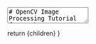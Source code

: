 
<TextArea>
# OpenCV Image Processing Tutorial for Python 3.13
<br/ >

## Table of Contents
**This article has a lot of content ahead. Below is a table of contents for your convenience:**
- [Introduction to OpenCV and Image Basics](#intro)
- [Image Math: Averages, Blur, and Unsharp](#image-math)
- [Resizing Images](#resizing)
- [Color Channel Alterations](#channel-alts)
- [Thresholding](#thresholding)
- [Image Denoising](#denoise)
- [Putting It All Together](#all-together)
- [Links and Further Reading](#links)
- [Summary](#summary)


## Introduction to OpenCV and Image Basics <a id="intro"></a>

OpenCV (Open Source Computer Vision Library) is a powerful tool for working with images and videos. Think of it as a toolkit that helps
computers "see" and understand images the same way humans do. When we look at a photo, we automatically recognize faces, objects, and colors.
OpenCV gives us the tools to teach computers to do the same thing pretty easily.

The image we will work with for this tutorial is provided [here](/images/pfw_logo+test.png).

### What is a Digital Image?

A digital image is essentially a grid of tiny colored dots called 'pixels'. Each pixel has a specific color value. For example, a black and
white image might have pixels with values from 0 (completely black) to 255 (completely white), or a pure binary representation of 0 (for completely black) or 1 (for completely white). 
Color images typically use three channels - Red, Green,and Blue (RGB) - with each channel having values from 0 to 255. The way that these intensities combine in the human 
eye's perception is what produces the illusion of a distinct color (and why smaller pixels tend to improve quality up to a point).

![LCD Image Closeup Wikimedia Commons](/images/LCD_TFT_Screen_Closeup.jpg "LCD Screen")
<br />

#### Why represent images like this?
There are alternative ways to represent images such as representing their components using signals, or representing the information they convey & rasterizing an image from that 
(i.e. vector images). These representations have benefits, such as being better for compression, easier to transmit, lossless in quality/scale, or fitting well with other 
similar data! 

However, we choose to use pixels because they are tractable and intuitive. If you represent an image's components as a signal, you heighten the required math and understanding 
needed to work with the image alongside making altering individual image pieces more difficult. If you represent an image in an alternative format and convert it into pixels 
whenever you wish to display it, you incur a performance cost. 

Pixels are discrete and defined units of information. You know the range of their values, and often know all the dimensions (width, height, channels), and thus you know the image size and possible 
combinations. You can speak of individual pixels or individual pixel components entirely separately from their neighboring channels or pixels. Pixels also have a somewhat 
implicit representation as an array or matrix, which makes performing math on them straightforward with computers (and matrix operations). This is a representation with 
tradeoffs - images using pixels are lossy, they don't rotate well without interpolation, and they don't always implicitly lend themselves to advanced compression insights - 
but in the real world these are often insignificant relative to the benefits. 

<br />
#### Why use OpenCV? A story, and an explanation:
We use OpenCV when we want to make decisions based on image data. 

Let's imagine a scenario where we own many orange trees because they're pretty, and our friend
makes a bet with us - they bet they have more oranges on their trees. Both you and your friend have many many orange trees, and neither of you have the time to count 
oranges, but you must win this bet! If only there was a way you could count every orange on every tree reliably - a way that could work on both of your beautiful yards.

You sit in a stupor, mind spinning for a solution, until you recall something from an ACM meeting! You can make decisions based on the data stored within images. 
Luckily for you, you have a high resolution camera and both you and your neighbor have photogenic yards. You recall something you can do, known as color detection. 
By detecting orange spots within an image, you can detect oranges in the trees! This works brilliantly - until it doesn't. You quickly realize that detecting a single
color within the images counts *some* oranges, but it *only* counts *some* oranges. Oranges in the shadow or sun have a different color! 

Luckily you paid attention, and you remember that it's possible to detect colors within a certain *distance* of another color! So you modify your program to detect 
every shade of orange near your chosen shade, and you manage to detect all of the oranges!! However your neighbor is quick to point out that you have orange stones
while they have blueish stones. You check your output, and surely enough it's counting parts of your house! 

You ask a peer for help, and they suggest you check the shape and area of the shapes you detect - and finally you have a solution! You win the bet! 

[Color detection example.](https://interactables.pfw-acm.org/color-detection)

<InteractiveTutorial images={[
    { 
      src: '/images/orange_trees_KristofferTrolle.jpg', 
      comment: 'A picture of your orange trees.' 
    },
    { 
      src: '/images/oranges_low_thresh.png', 
      comment: 'An image representing detected pixels (white) and ignored pixels (black). Known as Thresholding.' 
    },
    { 
      src: '/images/oranges_low_detection.png', 
      comment: 'An image of your first attempt at orange detection' 
    },
    { 
      src: '/images/oranges_decent_detection.png', 
      comment: 'A picture of a later attempt at orange detection.' 
    },
    { 
      src: '/images/oranges_over_detection.png', 
      comment: 'An image of you overdetecting just a bit...' 
    },
    { 
      src: '/images/oranges_over_thresh.png', 
      comment: 'A Threshold image with overdetection' 
    }]} />

    <br />

Of course, these skills generalize beyond detecting oranges in hobby projects (though that's a great place to start!). 
Image processing can be used on the production line, in the sciences and medicines for detection or correction, in the arts for cool processing effects and edits,
in machine learning for recognition or prediction (faces, weather, etc) - really anywhere we can see or make images we can use image processing. OpenCV provides a toolkit 
to do this! So let's get into it. 

<WarningCard>
    Ensure to install OpenCV before attempting to run the code! 
</WarningCard>
<br />

Let's start with a simple example that loads and displays an image:

<PythonScriptRenderer
    code={`import cv2

# Load the image
image = cv2.imread('your_image.jpg')  # Replace with your image file path

# Check if the image was loaded successfully
if image is None:
    print("Failed to load image.")
else:
    # Display the image
    cv2.imshow('Image', image)
    cv2.waitKey(0)
    cv2.destroyAllWindows()`}
    tooltips={opencvGUIBasicsTooltips}
    theme="dark"
    showLineNumbers={true}
    copyButton={true}
    className="mb-6"
/>
Let's walk through the program briefly.

The image `your_image.jpg` (or whatever path you provide) will be returned in array form by `cv2.imread`. We store this in a variable. 

We check that this variable isn't undefined (meaning we successfully got an image).

And we produce a popup with the title `Image`, displaying the image stored in the variable `image`. 

<br/ >
If we're willing to use Tkinter, we can add some basic UI functionality! 

<PythonScriptRenderer
    code={`import cv2
from tkinter import Tk, filedialog

# Hide the root Tk window
Tk().withdraw()

# Open file dialog
file_path = filedialog.askopenfilename()

# Load and display image
image = cv2.imread(file_path)
if image is not None:
    cv2.imshow('Selected Image', image)
    cv2.waitKey(0)
    cv2.destroyAllWindows()
else:
    print("Failed to load image.")`}
    tooltips={opencvGUIBasicsTooltips}
    theme="dark"
    showLineNumbers={true}
    copyButton={true}
    className="mb-6"
/>

Or for a more advanced example, we can start to work with some of the image properties OpenCV provides:

<PythonScriptRenderer
    code={`import cv2
from tkinter import filedialog

def select_and_display_image():
    # Create a simple file dialog to select an image
    root = tk.Tk()
    root.withdraw()  # Hide the main window
    
    # Ask user to select an image file
    file_path = filedialog.askopenfilename(
        title="Select an Image",
        filetypes=[("Image files", "*.jpg *.jpeg *.png *.bmp *.tiff")]
    )
    
    if file_path:
        # Load the image
        image = cv2.imread(file_path)
        
        # Display basic information about the image
        height, width = image.shape[:2]
        print(f"Image size: {width} x {height} pixels")
        print(f"Image shape: {image.shape}")
        
        # Display the image
        cv2.imshow('Original Image', image)
        cv2.waitKey(0)  # Wait for any key press
        cv2.destroyAllWindows()
    
    root.destroy()

# Run the function
select_and_display_image()`}
    tooltips={opencvGUIBasicsTooltips}
    theme="dark"
    showLineNumbers={true}
    copyButton={true}
    className="mb-6"
/>

Output:
<Terminal>
Image size: 206 x 245 pixels
Image shape: (245, 206, 3)
</Terminal>
<br />

Image output:
![image](/images/pfw_opencv.png "Image output of the Purdue Fort Wayne Logo")

This script demonstrates the basic workflow: select a file, load it with OpenCV, and display it. The `cv2.imread()` function loads the image
into memory as a numpy array, which is essentially a big grid of numbers representing pixel values.

<NoteCard title="Numpy Arrays">
Numpy Arrays are essentially the same as C-style arrays, but with specific higher level operations provided. In the case of an image, the dimensionality 
will generally be a H x W x D or - [H][W][D] array - where *H* represents the image height, *W* represents the image width, and *D* represents the channel count 
or depth. So an RGBA (rgb with 'alpha' or transparency, like PNG) image with a height of 200 pixels and a width of 40 pixels would be represented by an array like `image[200][40][4]`.
</NoteCard>
<br />

We store this array (Python list) into a variable, and check its first two dimensions - which provides us the Height and Width. We do this using a list comprehension,
 the `image.shape[:2]` operation. `image.shape` (or the `.shape` property of any numpy image object) will return a tuple/list of the form `(height, width, channels)`. 
 The `[:2]` operation reads the first two array values starting from the left. 

## Image Math: Averages, Blur, and Unsharp <a id="image-math"></a>

### Understanding Image Averaging

Image averaging is like taking the average score of a test - you add up all the values and divide by how many there are. In images, we often
average pixel values with their neighbors to create different effects.

When we average neighboring pixels, we get a smoother, less detailed image. This is the foundation of many image processing techniques.

### Blur: Smoothing Out the Details

Blurring is like looking at something through frosted glass - the basic shapes are there, but the fine details are softened. Mathematically,
we replace each pixel with the average of itself and its neighbors.

<PythonScriptRenderer
    code={`import cv2
from tkinter import filedialog

def blur_image_example():
    # Select image file
    root = tk.Tk()
    root.withdraw()
    
    file_path = filedialog.askopenfilename(
        title="Select an Image to Blur",
        filetypes=[("Image files", "*.jpg *.jpeg *.png *.bmp *.tiff")]
    )
    
    if file_path:
        # Load the image
        original = cv2.imread(file_path)
        
        # Apply different types of blur
        # Simple average blur - replaces each pixel with average of surrounding pixels
        simple_blur = cv2.blur(original, (15, 15))  # 15x15 kernel size
        
        # Gaussian blur - gives more weight to closer pixels (more natural looking)
        gaussian_blur = cv2.GaussianBlur(original, (15, 15), 0)
        
        # Display results
        cv2.imshow('Original', original)
        cv2.imshow('Simple Blur', simple_blur)
        cv2.imshow('Gaussian Blur', gaussian_blur)
        
        print("Press any key to close windows")
        cv2.waitKey(0)
        cv2.destroyAllWindows()
    
    root.destroy()

blur_image_example()`}
    tooltips={opencvGUIBasicsTooltips}
    theme="dark"
    showLineNumbers={true}
    copyButton={true}
    className="mb-6"
/>
![image](/images/pfw_simpleblur.png "Simple blur on the Purdue Fort Wayne logo")<br/ >
![image](/images/pfw_gaussianblur.png "Gaussian blur on the Purdue Fort Wayne logo")

### Unsharp Masking: Making Images Crisper

Unsharp masking sounds backwards - we use blurring to make images sharper! Here's how it works: we subtract a blurred version from the
original image to find the edges and details, then add those back to the original image to make it appear sharper.

<PythonScriptRenderer
    code={`import cv2
from tkinter import filedialog

def unsharp_mask_example():
    root = tk.Tk()
    root.withdraw()
    
    file_path = filedialog.askopenfilename(
        title="Select an Image to Sharpen",
        filetypes=[("Image files", "*.jpg *.jpeg *.png *.bmp *.tiff")]
    )
    
    if file_path:
        original = cv2.imread(file_path)
        
        # Step 1: Create a blurred version
        blurred = cv2.GaussianBlur(original, (9, 9), 10.0)
        
        # Step 2: Find the difference (this highlights edges and details)
        unsharp_mask = cv2.addWeighted(original, 1.5, blurred, -0.5, 0)
        
        # Display results
        cv2.imshow('Original', original)
        cv2.imshow('Blurred Version', blurred)
        cv2.imshow('Unsharp Masked (Sharpened)', unsharp_mask)
        
        print("Notice how the sharpened image has more defined edges!")
        cv2.waitKey(0)
        cv2.destroyAllWindows()
    
    root.destroy()

unsharp_mask_example()`}
    tooltips={opencvGUIBasicsTooltips}
    theme="dark"
    showLineNumbers={true}
    copyButton={true}
    className="mb-6"
/>
![image](/images/pfw_sharpenblur.png "Blurred version of the Purdue Fort Wayne logo")<br/ >
![image](/images/pfw_sharpened.png "Sharpened version of the Purdue Fort Wayne logo")

## Resizing Images <a id="resizing"></a>

Resizing images is like stretching or shrinking a rubber sheet. When we make an image larger, we need to create new pixels (interpolation).
When we make it smaller, we need to decide which pixels to keep or combine.

### Important Considerations

1. **Aspect Ratio**: The width-to-height ratio of your image. If you don't maintain this ratio, your image will look stretched or squished.

2. **Quality Loss**: Making an image larger than its original size will always result in some quality loss because we're creating information
that wasn't originally there.

3. **Interpolation Methods**: Different mathematical methods for creating new pixel values when resizing.

<PythonScriptRenderer
    code={`import cv2
from tkinter import filedialog

def resize_image_example():
    root = tk.Tk()
    root.withdraw()
    
    file_path = filedialog.askopenfilename(
        title="Select an Image to Resize",
        filetypes=[("Image files", "*.jpg *.jpeg *.png *.bmp *.tiff")]
    )
    
    if file_path:
        original = cv2.imread(file_path)
        height, width = original.shape[:2]
        
        print(f"Original size: {width} x {height}")
        
        # Method 1: Resize by specific dimensions (might change aspect ratio)
        resized_fixed = cv2.resize(original, (400, 300))
        
        # Method 2: Resize by percentage (maintains aspect ratio)
        scale_percent = 50  # 50% of original size
        new_width = int(width * scale_percent / 100)
        new_height = int(height * scale_percent / 100)
        resized_percent = cv2.resize(original, (new_width, new_height))
        
        # Method 3: Resize maintaining aspect ratio to fit within bounds
        max_width, max_height = 600, 400
        scale = min(max_width/width, max_height/height)
        new_width = int(width * scale)
        new_height = int(height * scale)
        resized_fitted = cv2.resize(original, (new_width, new_height))
        
        # Display results
        cv2.imshow('Original', original)
        cv2.imshow('Fixed Size (400x300)', resized_fixed)
        cv2.imshow('50% Scale', resized_percent)
        cv2.imshow('Fitted to 600x400', resized_fitted)
        
        print("Compare the different resizing methods!")
        cv2.waitKey(0)
        cv2.destroyAllWindows()
    
    root.destroy()

resize_image_example()`}
    tooltips={opencvGUIBasicsTooltips}
    theme="dark"
    showLineNumbers={true}
    copyButton={true}
    className="mb-6"
/>

**For reference, the original image size is** `206 x 245`<br/ ><br/ >
![image](/images/pfw_fixedsize.png "Purdue Fort Wayne logo resized at a size fixed to 400x300, changing its aspect ratio")<br/ >
![image](/images/pfw_halfsmaller.png "Purdue Fort Wayne logo resized to 50% of its original size")<br/ >
![image](/images/pfw_larger.png "Purdue Fort Wayne logo resized to 600x400, maintaining its aspect ratio")

## Color Channel Alterations <a id="channel-alts"></a>

Color images are made up of three separate channels: Red, Green, and Blue. Each channel is like a separate black and white image that
represents how much of that color is present at each pixel. When combined, these three channels create the full-color image we see.

### Understanding Color Channels

Think of it like having three colored flashlights (red, green, blue) shining on a white wall. Where all three overlap, you get white light.
Where only red and green overlap, you get yellow. This is how digital color works!

<PythonScriptRenderer
    code={`import cv2
from tkinter import filedialog

def color_channel_example():
    root = tk.Tk()
    root.withdraw()
    
    file_path = filedialog.askopenfilename(
        title="Select a Color Image",
        filetypes=[("Image files", "*.jpg *.jpeg *.png *.bmp *.tiff")]
    )
    
    if file_path:
        # Load image (OpenCV loads as BGR, not RGB!)
        original = cv2.imread(file_path)
        
        # Split into individual color channels
        blue_channel, green_channel, red_channel = cv2.split(original)
        
        # Create colored versions of each channel for better visualization
        # Make empty arrays for the other channels (filled with zeros)
        zeros = np.zeros(blue_channel.shape[:2], dtype="uint8")
        
        # Create colored channel images
        blue_colored = cv2.merge([blue_channel, zeros, zeros])
        green_colored = cv2.merge([zeros, green_channel, zeros])
        red_colored = cv2.merge([zeros, zeros, red_channel])
        
        # Convert to grayscale (different methods)
        gray_average = cv2.cvtColor(original, cv2.COLOR_BGR2GRAY)
        gray_weighted = cv2.cvtColor(original, cv2.COLOR_BGR2GRAY)
        
        # Display results
        cv2.imshow('Original', original)
        cv2.imshow('Blue Channel', blue_colored)
        cv2.imshow('Green Channel', green_colored)
        cv2.imshow('Red Channel', red_colored)
        cv2.imshow('Grayscale', gray_average)
        
        print("Notice how different objects appear brighter in different color channels!")
        cv2.waitKey(0)
        cv2.destroyAllWindows()
    
    root.destroy()

color_channel_example()`}
    tooltips={opencvGUIBasicsTooltips}
    theme="dark"
    showLineNumbers={true}
    copyButton={true}
    className="mb-6"
/>
![image](/images/pfw_red.png "Purdue Fort Wayne logo on the red channel")<br/ >
![image](/images/pfw_green.png "Purdue Fort Wayne logo on the green channel")<br/ >
![image](/images/pfw_blue.png "Purdue Fort Wayne logo on the blue channel")<br/ >
![image](/images/pfw_grayscale.png "Purdue Fort Wayne logo as grayscale")

### Converting Between Color Spaces

Sometimes it's useful to work in different color spaces. HSV (Hue, Saturation, Value) is often easier for detecting specific colors because it
separates color information from brightness.

<PythonScriptRenderer
    code={`import cv2
from tkinter import filedialog

def color_space_conversion():
    root = tk.Tk()
    root.withdraw()
    
    file_path = filedialog.askopenfilename(
        title="Select an Image for Color Space Conversion",
        filetypes=[("Image files", "*.jpg *.jpeg *.png *.bmp *.tiff")]
    )
    
    if file_path:
        original = cv2.imread(file_path)
        
        # Convert to different color spaces
        hsv_image = cv2.cvtColor(original, cv2.COLOR_BGR2HSV)
        lab_image = cv2.cvtColor(original, cv2.COLOR_BGR2LAB)
        
        # Split HSV channels
        hue, saturation, value = cv2.split(hsv_image)
        
        # Display results
        cv2.imshow('Original (BGR)', original)
        cv2.imshow('HSV Version', hsv_image)
        cv2.imshow('Hue Channel', hue)
        cv2.imshow('Saturation Channel', saturation)
        cv2.imshow('Value/Brightness Channel', value)
        
        print("HSV separates color (hue) from brightness (value)!")
        cv2.waitKey(0)
        cv2.destroyAllWindows()
    
    root.destroy()

color_space_conversion()`}
    tooltips={opencvGUIBasicsTooltips}
    theme="dark"
    showLineNumbers={true}
    copyButton={true}
    className="mb-6"
/>
![image](/images/pfw_hsv.png "Purdue Fort Wayne logo in the HSV format")<br/ >
![image](/images/pfw_hue.png "Purdue Fort Wayne logo in the hue format")<br/ >
![image](/images/pfw_saturation.png "Purdue Fort Wayne logo in the saturation format")<br/ >
![image](/images/pfw_value_or_brightness.png "Purdue Fort Wayne logo in the value/brightness format")

## Thresholding <a id="thresholding"></a>

Thresholding is like sorting things into two groups: "light enough" and "too dark" (or vice versa). It's a simple way to grayscale images
into binary (black and white) images.

Imagine you're looking at a page of text. Your eyes automatically separate the dark text from the light background. Thresholding does the same
thing - it picks a brightness level and says "anything brighter than this becomes white, anything darker becomes black."

### Basic Thresholding

<PythonScriptRenderer
    code={`import cv2
from tkinter import filedialog

def basic_thresholding():
    root = tk.Tk()
    root.withdraw()
    
    file_path = filedialog.askopenfilename(
        title="Select an Image for Thresholding",
        filetypes=[("Image files", "*.jpg *.jpeg *.png *.bmp *.tiff")]
    )
    
    if file_path:
        original = cv2.imread(file_path)
        
        # Convert to grayscale first (thresholding works on grayscale)
        gray = cv2.cvtColor(original, cv2.COLOR_BGR2GRAY)
        
        # Apply different threshold values
        # Anything below threshold becomes 0 (black), above becomes 255 (white)
        _, thresh1 = cv2.threshold(gray, 127, 255, cv2.THRESH_BINARY)
        _, thresh2 = cv2.threshold(gray, 100, 255, cv2.THRESH_BINARY)
        _, thresh3 = cv2.threshold(gray, 180, 255, cv2.THRESH_BINARY)
        
        # Inverse thresholding (flip black and white)
        _, thresh_inv = cv2.threshold(gray, 127, 255, cv2.THRESH_BINARY_INV)
        
        # Display results
        cv2.imshow('Original', original)
        cv2.imshow('Grayscale', gray)
        cv2.imshow('Threshold = 127', thresh1)
        cv2.imshow('Threshold = 100 (more white)', thresh2)
        cv2.imshow('Threshold = 180 (more black)', thresh3)
        cv2.imshow('Inverse Threshold', thresh_inv)
        
        print("Try different threshold values to see how they affect the result!")
        cv2.waitKey(0)
        cv2.destroyAllWindows()
    
    root.destroy()

basic_thresholding()`}
    tooltips={opencvGUIBasicsTooltips}
    theme="dark"
    showLineNumbers={true}
    copyButton={true}
    className="mb-6"
/>
![image](/images/pfw_grayscale_threshold.png "Purdue Fort Wayne logo with a grayscale threshold")<br />
![image](/images/pfw_127_threshold.png "Purdue Fort Wayne logo with a threshold value of 127")<br />
![image](/images/pfw_100_threshold.png "Purdue Fort Wayne logo with a threshold value of 100")<br />
![image](/images/pfw_180_threshold.png "Purdue Fort Wayne logo with a threshold value of 180")<br />
![image](/images/pfw_inverse_threshold.png "Purdue Fort Wayne logo with an inverse threshold")

### Adaptive Thresholding

Sometimes a single threshold value doesn't work well for the entire image. For example, if part of your image is in shadow and part is in
bright light, you need different thresholds for different areas. Adaptive thresholding automatically adjusts the threshold based on the local
neighborhood of each pixel.

<PythonScriptRenderer
    code={`import cv2
from tkinter import filedialog

def adaptive_thresholding():
    root = tk.Tk()
    root.withdraw()
    
    file_path = filedialog.askopenfilename(
        title="Select an Image for Adaptive Thresholding",
        filetypes=[("Image files", "*.jpg *.jpeg *.png *.bmp *.tiff")]
    )
    
    if file_path:
        original = cv2.imread(file_path)
        gray = cv2.cvtColor(original, cv2.COLOR_BGR2GRAY)
        
        # Global thresholding (same threshold for entire image)
        _, global_thresh = cv2.threshold(gray, 127, 255, cv2.THRESH_BINARY)
        
        # Adaptive thresholding - threshold changes based on local area
        adaptive_mean = cv2.adaptiveThreshold(gray, 255, cv2.ADAPTIVE_THRESH_MEAN_C,
                                            cv2.THRESH_BINARY, 11, 2)
        
        adaptive_gaussian = cv2.adaptiveThreshold(gray, 255, cv2.ADAPTIVE_THRESH_GAUSSIAN_C,
                                                cv2.THRESH_BINARY, 11, 2)
        
        # Display results
        cv2.imshow('Original', original)
        cv2.imshow('Global Threshold', global_thresh)
        cv2.imshow('Adaptive Mean', adaptive_mean)
        cv2.imshow('Adaptive Gaussian', adaptive_gaussian)
        
        print("Adaptive thresholding works better with uneven lighting!")
        cv2.waitKey(0)
        cv2.destroyAllWindows()
    
    root.destroy()

adaptive_thresholding()`}
    tooltips={opencvGUIBasicsTooltips}
    theme="dark"
    showLineNumbers={true}
    copyButton={true}
    className="mb-6"
/>
![image](/images/pfw_global_threshold.png "Purdue Fort Wayne logo with a global threshold")<br/ >
![image](/images/pfw_adaptive_mean.png "Purdue Fort Wayne logo with an adaptive mean threshold")<br/ >
![image](/images/pfw_adaptive_mean.png "Purdue Fort Wayne logo with a adaptive gaussian threshold")

## Image Denoising <a id="denoise"></a>

Image noise is like static on an old TV - random variations in pixel values that don't represent the actual image content. Noise can come from
camera sensors, compression, or transmission errors. Denoising is the process of removing this unwanted noise while preserving the important
details of the image.

### Understanding Noise

Digital noise appears as random speckles or grain in your image. It's especially visible in photos taken in low light conditions or with high
ISO settings. The challenge with denoising is removing the noise without also removing important details like edges and textures.

<PythonScriptRenderer
    code={`import cv2
from tkinter import filedialog

def image_denoising():
    root = tk.Tk()
    root.withdraw()
    
    file_path = filedialog.askopenfilename(
        title="Select a Noisy Image",
        filetypes=[("Image files", "*.jpg *.jpeg *.png *.bmp *.tiff")]
    )
    
    if file_path:
        original = cv2.imread(file_path)
        
        # Apply different denoising methods
        
        # Method 1: Simple Gaussian blur (removes noise but also blurs details)
        gaussian_denoised = cv2.GaussianBlur(original, (5, 5), 0)
        
        # Method 2: Non-local means denoising (color image)
        # This method is smarter - it looks for similar patches in the image
        nlm_denoised = cv2.fastNlMeansDenoisingColored(original, None, 10, 10, 7, 21)
        
        # Method 3: Bilateral filter (preserves edges while reducing noise)
        bilateral_denoised = cv2.bilateralFilter(original, 9, 75, 75)
        
        # For grayscale images, we can also try:
        gray = cv2.cvtColor(original, cv2.COLOR_BGR2GRAY)
        gray_denoised = cv2.fastNlMeansDenoising(gray, None, 10, 7, 21)
        
        # Display results
        cv2.imshow('Original', original)
        cv2.imshow('Gaussian Blur', gaussian_denoised)
        cv2.imshow('Non-Local Means', nlm_denoised)
        cv2.imshow('Bilateral Filter', bilateral_denoised)
        cv2.imshow('Grayscale Denoised', gray_denoised)
        
        print("Compare the different denoising methods!")
        print("Non-local means preserves details better but takes longer to compute.")
        cv2.waitKey(0)
        cv2.destroyAllWindows()
    
    root.destroy()

image_denoising()`}
    tooltips={opencvGUIBasicsTooltips}
    theme="dark"
    showLineNumbers={true}
    copyButton={true}
    className="mb-6"
/>
![image](/images/don.jpg "Don the Mastodon")<br/ >
![image](/images/don_gaussian_blur.png "Don the Mastodon with gaussian blur")<br/ >
![image](/images/don_non-local_means.png "Don the Mastodon with non-local means")
![image](/images/don_bilateral_filter.png "Don the Mastodon with the bilateral filter")<br/ >
![image](/images/don_grayscale_denoised.png "Don the Mastodon denoised with grayscale")<br/ >

### Adding Noise for Testing

Sometimes it's helpful to add controlled noise to an image so you can test your denoising algorithms:

<PythonScriptRenderer
    code={`import cv2
from tkinter import filedialog

def add_noise_and_denoise():
    root = tk.Tk()
    root.withdraw()
    
    file_path = filedialog.askopenfilename(
        title="Select a Clean Image to Add Noise",
        filetypes=[("Image files", "*.jpg *.jpeg *.png *.bmp *.tiff")]
    )
    
    if file_path:
        original = cv2.imread(file_path)
        
        # Add Gaussian noise
        noise = np.random.normal(0, 25, original.shape).astype(np.uint8)
        noisy_image = cv2.add(original, noise)
        
        # Add salt and pepper noise
        salt_pepper = original.copy()
        # Add salt (white) noise
        salt_coords = np.random.randint(0, original.shape[0], int(0.005 * original.size))
        pepper_coords = np.random.randint(0, original.shape[1], int(0.005 * original.size))
        salt_pepper[salt_coords[0:len(salt_coords)//2], pepper_coords[0:len(pepper_coords)//2]] = 255
        salt_pepper[salt_coords[len(salt_coords)//2:], pepper_coords[len(pepper_coords)//2:]] = 0
        
        # Denoise the noisy images
        denoised_gaussian = cv2.fastNlMeansDenoisingColored(noisy_image, None, 10, 10, 7, 21)
        denoised_salt_pepper = cv2.medianBlur(salt_pepper, 5)  # Median filter works well for salt & pepper
        
        # Display results
        cv2.imshow('Original Clean', original)
        cv2.imshow('With Gaussian Noise', noisy_image)
        cv2.imshow('Denoised Gaussian', denoised_gaussian)
        cv2.imshow('With Salt & Pepper Noise', salt_pepper)
        cv2.imshow('Denoised Salt & Pepper', denoised_salt_pepper)
        
        print("Different types of noise require different denoising approaches!")
        cv2.waitKey(0)
        cv2.destroyAllWindows()
    
    root.destroy()

add_noise_and_denoise()`}
    tooltips={opencvGUIBasicsTooltips}
    theme="dark"
    showLineNumbers={true}
    copyButton={true}
    className="mb-6"
/>
![image](/images/pfw_gaussian_noise.png "Purdue Fort Wayne logo with gaussian noise")<br />
![image](/images/pfw_denoised_gaussian.png "Purdue Fort Wayne logo with gaussian denoising")<br />
![image](/images/pfw_salt_and_pepper_noise.png "Purdue Fort Wayne logo with salt and pepper noising")<br />
![image](/images/pfw_denoised_salt_and_pepper.png "Purdue Fort Wayne logo with salt and pepper denoising")

## Putting It All Together <a id="all-together"></a>

Now that you've learned the basics of image processing, here's a comprehensive example that lets you apply multiple techniques to any image:

<PythonScriptRenderer
    code={`import cv2
from tkinter import filedialog, messagebox

def image_processing_toolkit():
    root = tk.Tk()
    root.withdraw()
    
    file_path = filedialog.askopenfilename(
        title="Select an Image for Processing",
        filetypes=[("Image files", "*.jpg *.jpeg *.png *.bmp *.tiff")]
    )
    
    if not file_path:
        return
    
    original = cv2.imread(file_path)
    if original is None:
        messagebox.showerror("Error", "Could not load the image!")
        return
    
    # Create a copy to work with
    processed = original.copy()
    
    while True:
        # Display current image
        cv2.imshow('Image Processing Toolkit', processed)
        cv2.imshow('Original (for comparison)', original)
        
        print()
        print("=== Image Processing Toolkit ===")
        print("Current image shape:", processed.shape)
        print("Choose an operation:")
        print("1. Reset to original")
        print("2. Convert to grayscale")
        print("3. Apply Gaussian blur")
        print("4. Apply unsharp mask (sharpen)")
        print("5. Apply threshold")
        print("6. Apply denoising")
        print("7. Resize image")
        print("8. Save current image")
        print("9. Exit (or press ESC)")
        
        choice = input("Enter your choice (1-9): ")
        
        if choice == '1':
            processed = original.copy()
            print("Reset to original image.")
            
        elif choice == '2':
            processed = cv2.cvtColor(processed, cv2.COLOR_BGR2GRAY)
            processed = cv2.cvtColor(processed, cv2.COLOR_GRAY2BGR)  # Convert back to 3-channel for consistency
            print("Converted to grayscale.")
            
        elif choice == '3':
            kernel_size = int(input("Enter blur kernel size (odd number, e.g., 15): "))
            if kernel_size % 2 == 0:
                kernel_size += 1  # Make sure it's odd
            processed = cv2.GaussianBlur(processed, (kernel_size, kernel_size), 0)
            print(f"Applied Gaussian blur with kernel size {kernel_size}.")
            
        elif choice == '4':
            blurred = cv2.GaussianBlur(processed, (9, 9), 10.0)
            processed = cv2.addWeighted(processed, 1.5, blurred, -0.5, 0)
            print("Applied unsharp mask (sharpening).")
            
        elif choice == '5':
            gray = cv2.cvtColor(processed, cv2.COLOR_BGR2GRAY)
            threshold_value = int(input("Enter threshold value (0-255): "))
            _, thresh = cv2.threshold(gray, threshold_value, 255, cv2.THRESH_BINARY)
            processed = cv2.cvtColor(thresh, cv2.COLOR_GRAY2BGR)
            print(f"Applied threshold with value {threshold_value}.")
            
        elif choice == '6':
            processed = cv2.fastNlMeansDenoisingColored(processed, None, 10, 10, 7, 21)
            print("Applied denoising filter.")
            
        elif choice == '7':
            scale = float(input("Enter scale factor (e.g., 0.5 for half size, 2.0 for double): "))
            height, width = processed.shape[:2]
            new_width = int(width * scale)
            new_height = int(height * scale)
            processed = cv2.resize(processed, (new_width, new_height))
            print(f"Resized image to {new_width}x{new_height}.")
            
        elif choice == '8':
            save_path = filedialog.asksaveasfilename(
                defaultextension=".jpg",
                filetypes=[("JPEG files", "*.jpg"), ("PNG files", "*.png"), ("All files", "*.*")]
            )
            if save_path:
                cv2.imwrite(save_path, processed)
                print(f"Image saved to {save_path}")
            
        elif choice == '9':
            break
            
        else:
            print("Invalid choice. Please try again.")
        
        # Check for ESC key
        if cv2.waitKey(1) & 0xFF == 27:  # ESC key
            break
    
    cv2.destroyAllWindows()
    root.destroy()

# Run the toolkit
image_processing_toolkit()`}
    tooltips={opencvGUIBasicsTooltips}
    theme="dark"
    showLineNumbers={true}
    copyButton={true}
    className="mb-6"
/>

## Links and Further Reading <a id="links"></a>

- [**Thresholding**](https://docs.opencv.org/4.x/d7/d4d/tutorial_py_thresholding.html)
- [**Advanced Thresholding**](https://docs.opencv.org/4.x/db/d8e/tutorial_threshold.html)
- [**Denoising**](https://docs.opencv.org/4.x/d5/d69/tutorial_py_non_local_means.html)
- [**OpenCV Python Tutorials**](https://docs.opencv.org/4.x/d6/d00/tutorial_py_root.html)
- [**NumPy Documentation**](https://numpy.org/doc/stable/)

## Summary <a id="summary"></a>

These are a few of the things you should feel semi comfortable with:
1. **Images are just arrays of numbers** - understanding this is key to everything else
2. **Blurring smooths details** - useful for noise reduction and creating artistic effects
3. **Sharpening enhances edges** - the unsharp mask technique is counterintuitive but powerful
4. **Resizing requires careful consideration** - maintain aspect ratios and understand quality trade-offs
5. **Color channels can be manipulated separately** - this opens up many creative possibilities
6. **Thresholding separates regions** - essential for many computer vision tasks
7. **Denoising removes unwanted artifacts** - different methods work better for different types of noise

<br/ >
These techniques form the foundation for more advanced image processing and computer vision applications. Practice with different images and
parameter values to build your intuition for how these operations affect different types of images.


<br />

Image 
 - PFW Logo Images are property of the ACM, taken by Treasure Chandler
 - LCD Screen - Property of Wikimedia Commons
 - Orange Tree - property of Kristoffer Trolle, CC license [OrangeTree](https://openverse.org/image/dcf7d618-37bb-47f6-a7ba-56404311542d?q=orange+tree&p=1)


</TextArea>

  return <MdxLayout>{children}</MdxLayout>
}